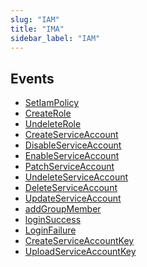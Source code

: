 ```yaml
---
slug: "IAM"
title: "IMA"
sidebar_label: "IAM"
---
```


## Events

- [SetIamPolicy](/gcp/threats/gcpiam/rules/SetIamPolicy)
- [CreateRole](/gcp/threats/gcpiam/rules/CreateRole)
- [UndeleteRole](/gcp/threats/gcpiam/rules/UndeleteRole)
- [CreateServiceAccount](/gcp/threats/gcpiam/rules/CreateServiceAccount)
- [DisableServiceAccount](/gcp/threats/gcpiam/rules/DisableServiceAccount)
- [EnableServiceAccount](/gcp/threats/gcpiam/rules/EnableServiceAccount)
- [PatchServiceAccount](/gcp/threats/gcpiam/rules/PatchServiceAccount)
- [UndeleteServiceAccount](/gcp/threats/gcpiam/rules/UndeleteServiceAccount)
- [DeleteServiceAccount](/gcp/threats/gcpiam/rules/DeleteServiceAccount)
- [UpdateServiceAccount](/gcp/threats/gcpiam/rules/UpdateServiceAccount)
- [addGroupMember](/gcp/threats/gcpiam/rules/addGroupMember)
- [loginSuccess](/gcp/threats/gcpiam/rules/loginSuccess)
- [LoginFailure](/gcp/threats/gcpiam/rules/LoginFailure)
- [CreateServiceAccountKey](/gcp/threats/gcpiam/rules/CreateServiceAccountKey)
- [UploadServiceAccountKey](/gcp/threats/gcpiam/rules/UploadServiceAccountKey)